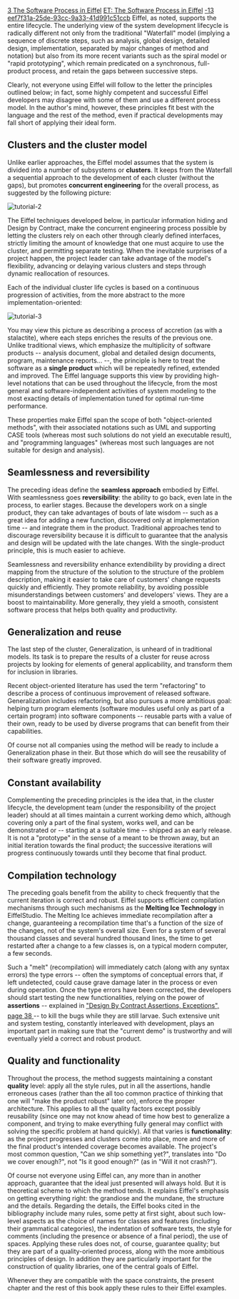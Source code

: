 [[Property:title|3 The Software Process in Eiffel]]
[[Property:link_title|ET: The Software Process in Eiffel]]
[[Property:weight|-13]]
[[Property:uuid|eef7f31a-25de-93cc-9a33-41d991c51ccb]]
Eiffel, as noted, supports the entire lifecycle. The underlying view of the system development lifecycle is radically different not only from the traditional "Waterfall" model (implying a sequence of discrete steps, such as analysis, global design, detailed design, implementation, separated by major changes of method and notation) but also from its more recent variants such as the spiral model or "rapid prototyping", which remain predicated on a synchronous, full-product process, and retain the gaps between successive steps. 

Clearly, not everyone using Eiffel will follow to the letter the principles outlined below; in fact, some highly competent and successful Eiffel developers may disagree with some of them and use a different process model. In the author's mind, however, these principles fit best with the language and the rest of the method, even if practical developments may fall short of applying their ideal form. 

==Clusters and the cluster model==

Unlike earlier approaches, the Eiffel model assumes that the system is divided into a number of subsystems or '''clusters'''. It keeps from the Waterfall a sequential approach to the development of each cluster (without the gaps), but promotes '''concurrent engineering''' for the overall process, as suggested by the following picture: 
 [[Image:tutorial-2]]  
The Eiffel techniques developed below, in particular information hiding and Design by Contract, make the concurrent engineering process possible by letting the clusters rely on each other through clearly defined interfaces, strictly limiting the amount of knowledge that one must acquire to use the cluster, and permitting separate testing. When the inevitable surprises of a project happen, the project leader can take advantage of the model's flexibility, advancing or delaying various clusters and steps through dynamic reallocation of resources. 

Each of the individual cluster life cycles is based on a continuous progression of activities, from the more abstract to the more implementation-oriented:
 [[Image:tutorial-3]]  
You may view this picture as describing a process of accretion (as with a stalactite), where each steps enriches the results of the previous one. Unlike traditional views, which emphasize the multiplicity of software products -- analysis document, global and detailed design documents, program, maintenance reports... --, the principle is here to treat the software as a '''single product''' which will be repeatedly refined, extended and improved. The Eiffel language supports this view by providing high-level notations that can be used throughout the lifecycle, from the most general and software-independent activities of system modeling to the most exacting details of implementation tuned for optimal run-time performance. 

These properties make Eiffel span the scope of both "object-oriented methods", with their associated notations such as UML and supporting CASE tools (whereas most such solutions do not yield an executable result), and "programming languages" (whereas most such languages are not suitable for design and analysis). 

==Seamlessness and reversibility==

The preceding ideas define the '''seamless approach''' embodied by Eiffel. With seamlessness goes '''reversibility''': the ability to go back, even late in the process, to earlier stages. Because the developers work on a single product, they can take advantages of bouts of late wisdom -- such as a great idea for adding a new function, discovered only at implementation time -- and integrate them in the product. Traditional approaches tend to discourage reversibility because it is difficult to guarantee that the analysis and design will be updated with the late changes. With the single-product principle, this is much easier to achieve. 

Seamlessness and reversibility enhance extendibility by providing a direct mapping from the structure of the solution to the structure of the problem description, making it easier to take care of customers' change requests quickly and efficiently. They promote reliability, by avoiding possible misunderstandings between customers' and developers' views. They are a boost to maintainability. More generally, they yield a smooth, consistent software process that helps both quality and productivity. 

==Generalization and reuse==

The last step of the cluster, Generalization, is unheard of in traditional models. Its task is to prepare the results of a cluster for reuse across projects by looking for elements of general applicability, and transform them for inclusion in libraries. 

Recent object-oriented literature has used the term "refactoring" to describe a process of continuous improvement of released software. Generalization includes refactoring, but also pursues a more ambitious goal: helping turn program elements (software modules useful only as part of a certain program) into software components -- reusable parts with a value of their own, ready to be used by diverse programs that can benefit from their capabilities. 

Of course not all companies using the method will be ready to include a Generalization phase in their. But those which do will see the reusability of their software greatly improved. 

==Constant availability==

Complementing the preceding principles is the idea that, in the cluster lifecycle, the development team (under the responsibility of the project leader) should at all times maintain a current working demo which, although covering only a part of the final system, works well, and can be demonstrated or -- starting at a suitable time -- shipped as an early release. It is not a "prototype" in the sense of a meant to be thrown away, but an initial iteration towards the final product; the successive iterations will progress continuously towards until they become that final product. 

==Compilation technology==

The preceding goals benefit from the ability to check frequently that the current iteration is correct and robust. Eiffel supports efficient compilation mechanisms through such mechanisms as the '''Melting Ice Technology''' in EiffelStudio. The Melting Ice achieves immediate recompilation after a change, guaranteeing a recompilation time that's a function of the size of the changes, not of the system's overall size. Even for a system of several thousand classes and several hundred thousand lines, the time to get restarted after a change to a few classes is, on a typical modern computer, a few seconds. 

Such a "melt" (recompilation) will immediately catch (along with any syntax errors) the type errors -- often the symptoms of conceptual errors that, if left undetected, could cause grave damage later in the process or even during operation. Once the type errors have been corrected, the developers should start testing the new functionalities, relying on the power of '''assertions''' -- explained in [[8 Design by Contract (tm), Assertions and Exceptions|"Design By Contract&#153; Assertions, Exceptions", page 38 ]]  -- to kill the bugs while they are still larvae. Such extensive unit and system testing, constantly interleaved with development, plays an important part in making sure that the "current demo" is trustworthy and will eventually yield a correct and robust product. 

==Quality and functionality==

Throughout the process, the method suggests maintaining a constant '''quality''' level: apply all the style rules, put in all the assertions, handle erroneous cases (rather than the all too common practice of thinking that one will "make the product robust" later on), enforce the proper architecture. This applies to all the quality factors except possibly reusability (since one may not know ahead of time how best to generalize a component, and trying to make everything fully general may conflict with solving the specific problem at hand quickly). All that varies is '''functionality''': as the project progresses and clusters come into place, more and more of the final product's intended coverage becomes available. The project's most common question, "Can we ship something yet?", translates into "Do we cover enough?", not "Is it good enough?" (as in "Will it not crash?"). 

Of course not everyone using Eiffel can, any more than in another approach, guarantee that the ideal just presented will always hold. But it is theoretical scheme to which the method tends. It explains Eiffel's emphasis on getting everything right: the grandiose and the mundane, the structure and the details. Regarding the details, the Eiffel books cited in the bibliography include many rules, some petty at first sight, about such low-level aspects as the choice of names for classes and features (including their grammatical categories), the indentation of software texts, the style for comments (including the presence or absence of a final period), the use of spaces. Applying these rules does not, of course, guarantee quality; but they are part of a quality-oriented process, along with the more ambitious principles of design. In addition they are particularly important for the construction of quality libraries, one of the central goals of Eiffel. 

Whenever they are compatible with the space constraints, the present chapter and the rest of this book apply these rules to their Eiffel examples. 




